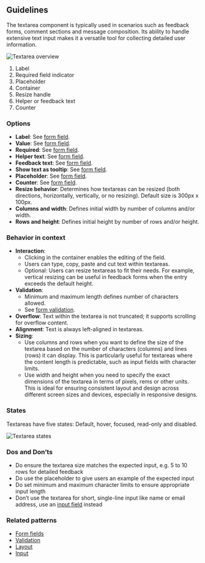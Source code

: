 ## Guidelines

The textarea component is typically used in scenarios such as feedback forms, comment sections and message composition. Its ability to handle extensive text input makes it a versatile tool for collecting detailed user information.

![Textarea overview](https://www.figma.com/design/wEptRgAezDU1z80Cn3eZ0o/iX-Pattern-Illustrations?node-id=3814-1128&t=DtCmoFcLwhf7ke3S-4)

1. Label
2. Required field indicator
3. Placeholder
4. Container
5. Resize handle
6. Helper or feedback text
7. Counter

### Options

- **Label**: See [form field](./forms/forms-field.md).
- **Value**: See [form field](./forms/forms-field.md).
- **Required**: See [form field](./forms/forms-field.md).
- **Helper text**: See [form field](./forms/forms-field.md).
- **Feedback text**: See [form field](./forms/forms-field.md).
- **Show text as tooltip**: See [form field](./forms/forms-field.md).
- **Placeholder**: See [form field](./forms/forms-field.md).
- **Counter**: See [form field](./forms/forms-field.md).
- **Resize behavior**: Determines how textareas can be resized (both directions, horizontally, vertically, or no resizing). Default size is 300px x 100px.
- **Columns and width**: Defines initial width by number of columns and/or width.
- **Rows and height**: Defines initial height by number of rows and/or height.

### Behavior in context

- **Interaction**:
  - Clicking in the container enables the editing of the field.
  - Users can type, copy, paste and cut text within textareas.
  - Optional: Users can resize textareas to fit their needs. For example, vertical resizing can be useful in feedback forms when the entry exceeds the default height.
- **Validation**:
  - Minimum and maximum length defines number of characters allowed.
  - See [form validation](./forms/forms-validation.mdx).
- **Overflow**: Text within the textarea is not truncated; it supports scrolling for overflow content.
- **Alignment**: Text is always left-aligned in textareas.
- **Sizing**:
  - Use columns and rows when you want to define the size of the textarea based on the number of characters (columns) and lines (rows) it can display. This is particularly useful for textareas where the content length is predictable, such as input fields with character limits.
  - Use width and height when you need to specify the exact dimensions of the textarea in terms of pixels, rems or other units. This is ideal for ensuring consistent layout and design across different screen sizes and devices, especially in responsive designs.

### States

Textareas have five states: Default, hover, focused, read-only and disabled.

![Textarea states](https://www.figma.com/design/wEptRgAezDU1z80Cn3eZ0o/iX-Pattern-Illustrations?node-id=3947-527&t=DtCmoFcLwhf7ke3S-4)

### Dos and Don’ts

- Do ensure the textarea size matches the expected input, e.g. 5 to 10 rows for detailed feedback
- Do use the placeholder to give users an example of the expected input
- Do set minimum and maximum character limits to ensure appropriate input length
- Don’t use the textarea for short, single-line input like name or email address, use an [input field](./input.mdx) instead

### Related patterns

- [Form fields](./forms/forms-field.md)
- [Validation](./forms/forms-validation.mdx)
- [Layout](./forms/forms-layout.md)
- [Input](./input.mdx)
